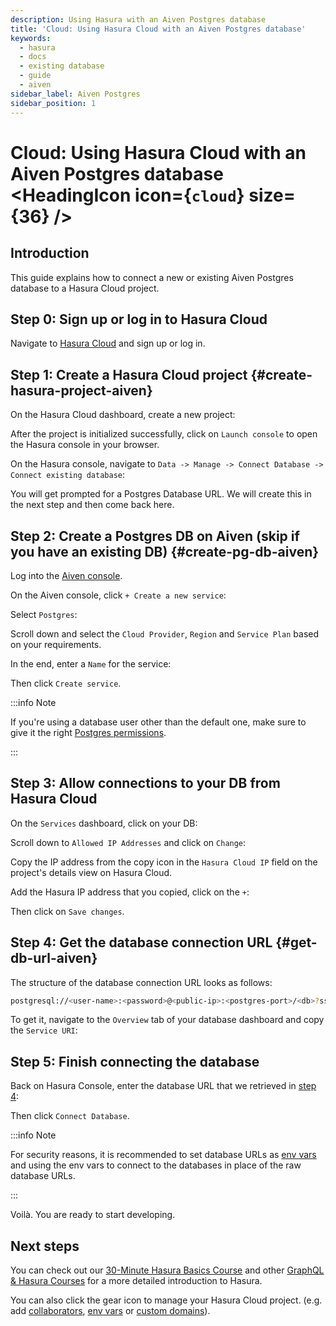 ```yaml
---
description: Using Hasura with an Aiven Postgres database
title: 'Cloud: Using Hasura Cloud with an Aiven Postgres database'
keywords:
  - hasura
  - docs
  - existing database
  - guide
  - aiven
sidebar_label: Aiven Postgres
sidebar_position: 1
---
```



# Cloud: Using Hasura Cloud with an Aiven Postgres database <HeadingIcon icon={`cloud`} size={36} />

## Introduction

This guide explains how to connect a new or existing Aiven Postgres database to a Hasura Cloud project.

## Step 0: Sign up or log in to Hasura Cloud

Navigate to [Hasura Cloud](https://cloud.hasura.io/signup/?pg=docs&plcmt=body&cta=navigate-to-hasura-cloud&tech=default)
and sign up or log in.

## Step 1: Create a Hasura Cloud project {#create-hasura-project-aiven}

On the Hasura Cloud dashboard, create a new project:

<Thumbnail src='/img/cloud-dbs/create-hasura-cloud-project.png' alt='Create Hasura Cloud project' width='1000px' />

After the project is initialized successfully, click on `Launch console` to open the Hasura console in your browser.

On the Hasura console, navigate to `Data -> Manage -> Connect Database -> Connect existing database`:

You will get prompted for a Postgres Database URL. We will create this in the next step and then come back here.

<Thumbnail src='/img/cloud-dbs/existing-db-setup.png' alt='Hasura Cloud database setup' width='700px' />

## Step 2: Create a Postgres DB on Aiven (skip if you have an existing DB) {#create-pg-db-aiven}

Log into the [Aiven console](https://console.aiven.io/login).

On the Aiven console, click `+ Create a new service`:

<Thumbnail src='/img/cloud-dbs/aiven/create-new-service.png' alt='Create a new service on Aiven' width='1000px' />

Select `Postgres`:

<Thumbnail src='/img/cloud-dbs/aiven/select-postgres.png' alt='Select Postgres on Aiven' width='1000px' />

Scroll down and select the `Cloud Provider`, `Region` and `Service Plan` based on your requirements.

In the end, enter a `Name` for the service:

<Thumbnail src='/img/cloud-dbs/aiven/create-service.png' alt='Create a service on Aiven' width='1000px' />

Then click `Create service`.

:::info Note

If you're using a database user other than the default one, make sure to give it the right
[Postgres permissions](/deployment/postgres-requirements.mdx#managed-pg-permissions).

:::

## Step 3: Allow connections to your DB from Hasura Cloud

On the `Services` dashboard, click on your DB:

<Thumbnail src='/img/cloud-dbs/aiven/select-db.png' alt='Select DB on Aiven' width='1000px' />

Scroll down to `Allowed IP Addresses` and click on `Change`:

<Thumbnail
  src='/img/cloud-dbs/aiven/change-allowed-ip-addresses.png'
  alt='Change allowed IP addresses on Aiven'
  width='1000px'
/>

Copy the IP address from the copy icon in the `Hasura Cloud IP` field on the project's details view on Hasura Cloud.

<Thumbnail src='/img/projects/hasura-cloud-ip.png' alt='Hasura Cloud IP field' width='1000px' />

Add the Hasura IP address that you copied, click on the `+`:

<Thumbnail src='/img/cloud-dbs/aiven/add-hasura-ip.png' alt='Add the Hasura IP on Aiven' width='1000px' />

Then click on `Save changes`.

## Step 4: Get the database connection URL {#get-db-url-aiven}

The structure of the database connection URL looks as follows:

```bash
postgresql://<user-name>:<password>@<public-ip>:<postgres-port>/<db>?sslmode=require
```

To get it, navigate to the `Overview` tab of your database dashboard and copy the `Service URI`:

<Thumbnail src='/img/cloud-dbs/aiven/copy-service-uri.png' alt='Copy the service URI on Aiven' width='1000px' />

## Step 5: Finish connecting the database

Back on Hasura Console, enter the database URL that we retrieved in [step 4](#get-db-url-aiven):

<Thumbnail src='/img/cloud-dbs/aiven/Aiven-complete.png' alt='Database setup' width='600px' />

Then click `Connect Database`.

:::info Note

For security reasons, it is recommended to set database URLs as [env vars](/projects/env-vars.mdx) and using the env
vars to connect to the databases in place of the raw database URLs.

:::

Voilà. You are ready to start developing.

<Thumbnail src='/img/cloud-dbs/hasura-console.png' alt='Hasura console' width='1100px' />

## Next steps

You can check out our [30-Minute Hasura Basics Course](https://hasura.io/learn/graphql/hasura/introduction/) and other
[GraphQL & Hasura Courses](https://hasura.io/learn/) for a more detailed introduction to Hasura.

You can also click the gear icon to manage your Hasura Cloud project. (e.g. add
[collaborators](/projects/collaborators.mdx), [env vars](/projects/env-vars.mdx) or
[custom domains](/projects/domains.mdx)).

<Thumbnail src='/img/getting-started/project-manage.png' alt='Project actions' width='860px' />
